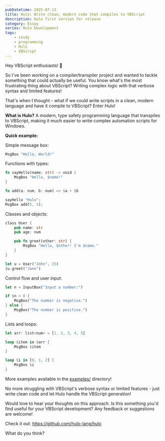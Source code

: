 ```yaml
---
pubDatetime: 2025-07-13
title: Hulo: Write clean, modern code that compiles to VBScript
description: Hulo first version for release
category: Essay
series: Hulo Development
tags:
    - study
    - programming
    - Hulo
    - VBScript
---
```


Hey VBScript enthusiasts! 👋

So I've been working on a compiler/transpiler project and wanted to tackle something that could actually be useful. You know what's the most frustrating thing about VBScript? Writing complex logic with that verbose syntax and limited features!

That's when I thought - what if we could write scripts in a clean, modern language and have it compile to VBScript? Enter Hulo! 

**What is Hulo?**
A modern, type safety programming language that transpiles to VBScript, making it much easier to write complex automation scripts for Windows.

**Quick example:**

Simple message box:
```rust
MsgBox "Hello, World!"
```

Functions with types:
```rust
fn sayHello(name: str) -> void {
    MsgBox "Hello, $name!"
}

fn add(a: num, b: num) => $a + $b

sayHello "Hulo";
MsgBox add(5, 3);
```

Classes and objects:
```rust
class User {
    pub name: str
    pub age: num

    pub fn greet(other: str) {
        MsgBox "Hello, $other! I'm $name."
    }
}

let u = User("John", 25)
$u.greet("Jane")
```

Control flow and user input:
```rust
let n = InputBox("Input a number:")

if $n < 0 {
    MsgBox("The number is negative.")
} else {
    MsgBox("The number is positive.")
}
```

Lists and loops:
```rust
let arr: list<num> = [1, 2, 3, 4, 5]

loop $item in $arr {
    MsgBox $item
}

loop $i in [0, 1, 2] {
    MsgBox $i
}
```

More examples available in the [examples/](https://github.com/hulo-lang/hulo/tree/main/examples) directory!

No more struggling with VBScript's verbose syntax or limited features - just write clean code and let Hulo handle the VBScript generation!

Would love to hear your thoughts on this approach. Is this something you'd find useful for your VBScript development? Any feedback or suggestions are welcome!

Check it out: https://github.com/hulo-lang/hulo

What do you think?